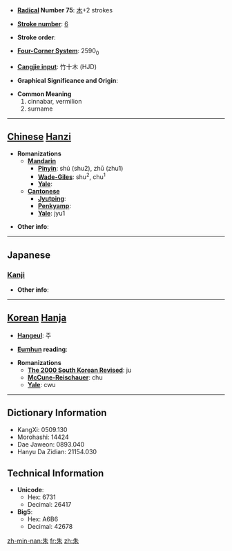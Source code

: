 * '''[[Wiktionary:Chinese radical index| Radical]] Number 75''': [[Wiktionary:Chinese radical index 木|木]]+2 strokes

* '''[[Wiktionary:Chinese total strokes index|Stroke number]]''': [[Wiktionary:Chinese total strokes index 6|6]]

* '''Stroke order''': 

* '''[[Wiktionary:Chinese four corner index|Four-Corner System]]''': 2590<sub>0</sub>

* '''[[Wiktionary:Chinese Cangjie index|Cangjie input]]''': 竹十木 (HJD)

* '''Graphical Significance and Origin''': 

* '''Common Meaning'''
*#cinnabar, vermilion
*# surname


----

== [[Chinese]] [[Hanzi]] ==

* '''Romanizations'''
** '''[[Mandarin]]'''
*** '''[[Pinyin]]''': shú (shu2), zhū (zhu1)
*** '''[[Wade-Giles]]''': shu<sup>2</sup>, chu<sup>1</sup>
*** '''[[Yale]]''': 
** '''[[Cantonese]]'''
*** '''[[Jyutping]]''':
*** '''[[Penkyamp]]''': 
*** '''[[Yale]]''': jyu1

* '''Other info''': 

----

==Japanese==
===[[Kanji]]===
{{kanji|on readings=[[しゅ]] (shu)
|kun readings=[[あか]] (aka), [[あけ]] (ake)
}}

* '''Other info''':  

----

== [[Korean]] [[Hanja]] ==

* '''[[Hangeul]]''': 주

* '''[[Eumhun]] reading''': 

* '''Romanizations'''
** '''[[The 2000 South Korean Revised Romanization|The 2000 South Korean Revised]]''': ju
** '''[[McCune-Reischauer]]''': chu
** '''[[Yale]]''': cwu

----

== Dictionary Information ==

* KangXi: 0509.130
* Morohashi: 14424
* Dae Jaweon: 0893.040
* Hanyu Da Zidian: 21154.030

== Technical Information ==

* '''Unicode''':
** Hex: 6731
** Decimal: 26417
* '''Big5''':
** Hex: A6B6
** Decimal: 42678

[[zh-min-nan:朱]]
[[fr:朱]]
[[zh:朱]]